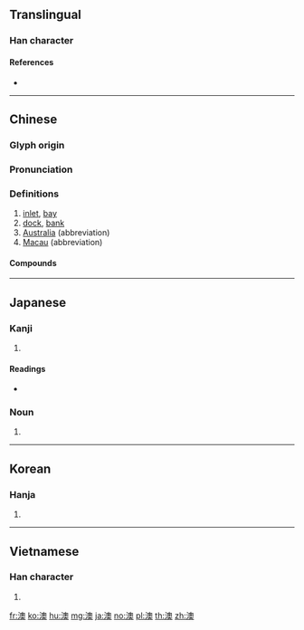 ==Translingual==

===Han character===
{{Han char|rn=85|rad=水|as=13|sn=16|four=37134|canj=EHBK}}

====References====
* {{Han ref|kx=0653.280|dkj=18412|dj=1063.210|hdz=31744.080|uh=6FB3|ud=28595|bh=BF44|bd=48964}}

----

==Chinese==
{{zh-forms}}

===Glyph origin===
{{Han etym}}

===Pronunciation===
{{zh-pron
|m=ào
|c=ou3,juk1
|h=pfs=o
|md=ó̤/ù 
|mn=ò
|w=2au
|mc=y
|oc=y
|cat=n,pn
}}

===Definitions===
{{zh-hanzi}}

# [[inlet]], [[bay]]
# [[dock]], [[bank]]
# [[Australia]] (abbreviation)
# [[Macau]] (abbreviation)

====Compounds====
{{zh-der|澳洲|港澳|澳大利亞|澳洲鱷魚|澳門|白澳政策|蘇澳}}

----

==Japanese==

===Kanji===
{{ja-kanji|grade=|rs=水13}}

# {{defn|lang=ja|sort=水13}}

====Readings====
* {{ja-readings|goon=[[いく]] (iku), [[おう]] (ō)|kanon=[[いく]] (iku), [[おう]] (ō)|on=[[おく]] (oku)|kun=[[くま]] (kuma), [[おき]] (oki)}}

===Noun===
{{ja-noun|おき}}

#{{alternative form of|沖|lang=ja}}

----

==Korean==

===Hanja===
{{ko-hanja|hangeul=[[오]], [[욱]]|eumhun=|mr=o, uk|y=o, wuk}}

# {{defn|lang=ko|sort=水13}}

----

==Vietnamese==

===Han character===
{{vi-hantu|[[áo]], [[ục]], [[úc]]|rs=水13}}

# {{defn|lang=vi|sort=水13}}

[[fr:澳]]
[[ko:澳]]
[[hu:澳]]
[[mg:澳]]
[[ja:澳]]
[[no:澳]]
[[pl:澳]]
[[th:澳]]
[[zh:澳]]